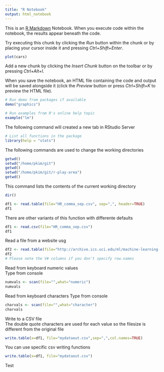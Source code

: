 ```yaml
---
title: "R Notebook"
output: html_notebook
---
```


This is an [R Markdown](http://rmarkdown.rstudio.com) Notebook. When you execute code within the notebook, the results appear beneath the code. 

Try executing this chunk by clicking the *Run* button within the chunk or by placing your cursor inside it and pressing *Ctrl+Shift+Enter*. 

```r
plot(cars)
```

Add a new chunk by clicking the *Insert Chunk* button on the toolbar or by pressing *Ctrl+Alt+I*.

When you save the notebook, an HTML file containing the code and output will be saved alongside it (click the *Preview* button or press *Ctrl+Shift+K* to preview the HTML file).

```r
# Run demo from packages if available
demo("graphics")

```
```r
# Run examples from R's online help topic
example("lm")
```
The following command will created a new tab in RStudio Server
```r
# List all functions in the package
library(help = "stats")
```
The following commands are used to change the working directories
```r
getwd()
setwd("/home/pkim/git")
getwd()
setwd("/home/pkim/git/r-play-area")
getwd()
```
This command lists the contents of the current working directory
```r
dir()
```
```r
df1 <- read.table(file="HR_comma_sep.csv", sep=",", header=TRUE)
df1
```
There are other variants of this function with differente defaults
```r
df1 <- read.csv(file="HR_comma_sep.csv")
df1
```
Read a file from a website usg 
```r
df2 <- read.table(file="http://archive.ics.uci.edu/ml/machine-learning-databases/wine/wine.data",sep=",",header=FALSE)
df2
# Please note the V# columns if you don't specify row.names
```
Read from keyboard numeric values  
Type from console
```r
numvals <- scan(file="",what="numeric")
numvals
```
Read from keyboard characters
Type from console
```r
charvals <- scan(file="",what="character")
charvals
```
Write to a CSV file  
The double quote characters are used for each value so the filesize is different from the original file
```r
write.table(x=df1, file="mydataout.csv",sep=",",col.names=TRUE)
```
You can use specific csv writing functions
```r
write.table(x=df1, file="mydataout.csv")
```
Test


